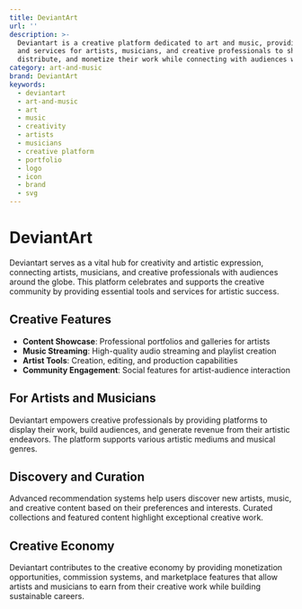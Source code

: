```yaml
---
title: DeviantArt
url: ''
description: >-
  Deviantart is a creative platform dedicated to art and music, providing tools
  and services for artists, musicians, and creative professionals to showcase,
  distribute, and monetize their work while connecting with audiences worldwide.
category: art-and-music
brand: DeviantArt
keywords:
  - deviantart
  - art-and-music
  - art
  - music
  - creativity
  - artists
  - musicians
  - creative platform
  - portfolio
  - logo
  - icon
  - brand
  - svg
---
```


# DeviantArt

Deviantart serves as a vital hub for creativity and artistic expression, connecting artists, musicians, and creative professionals with audiences around the globe. This platform celebrates and supports the creative community by providing essential tools and services for artistic success.

## Creative Features

- **Content Showcase**: Professional portfolios and galleries for artists
- **Music Streaming**: High-quality audio streaming and playlist creation
- **Artist Tools**: Creation, editing, and production capabilities
- **Community Engagement**: Social features for artist-audience interaction

## For Artists and Musicians

Deviantart empowers creative professionals by providing platforms to display their work, build audiences, and generate revenue from their artistic endeavors. The platform supports various artistic mediums and musical genres.

## Discovery and Curation

Advanced recommendation systems help users discover new artists, music, and creative content based on their preferences and interests. Curated collections and featured content highlight exceptional creative work.

## Creative Economy

Deviantart contributes to the creative economy by providing monetization opportunities, commission systems, and marketplace features that allow artists and musicians to earn from their creative work while building sustainable careers.
